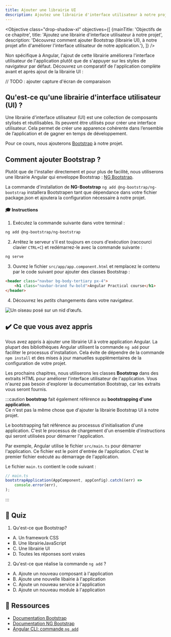 ```yaml
---
title: Ajouter une librairie UI
description: Ajoutez une librairie d'interface utilisateur à notre projet.
---
```



<Objective class="drop-shadow-xl" objectives={[
    {mainTitle: 'Objectifs de ce chapitre', title: 'Ajoutez une librairie d\'interface utilisateur à notre projet', description: 'Découvrez comment ajouter Bootstrap (librairie UI), à notre projet afin d\'améliorer l\'interface utilisateur de notre application.'},
]} />

Non spécifique à Angular, l'ajout de cette librairie améliorera l'interface utilisateur de l'application plutôt que de s'appuyer sur les styles de navigateur par défaut.
Découvrez un comparatif de l'application complète avant et après ajout de la librairie UI :

// TODO : ajouter capture d'écran de comparaison

## Qu'est-ce qu'une librairie d'interface utilisateur (UI) ?

Une librairie d'interface utilisateur (UI) est une collection de composants stylisés et réutilisables. Ils peuvent être utilisés pour créer une interface utilisateur. Cela permet de créer une apparence cohérente dans l’ensemble de l’application et de gagner en temps de développement.

Pour ce cours, nous ajouterons <a href="https://getbootstrap.com/" target="_blank">Bootstrap</a> à notre projet.

## Comment ajouter Bootstrap ?

Plutôt que de l'installer directement et pour plus de facilité, nous utiliserons une librairie Angular qui enveloppe Bootstrap : <a href="https://ng-bootstrap.github.io/#/home" target="_blank">NG Bootstrap</a>.

La commande d'installation de **NG-Bootstrap** `ng add @ng-bootstrap/ng-bootstrap` installera Bootstrapen tant que dépendance dans votre fichier package.json et ajoutera la configuration nécessaire à notre projet.

#### 🎓 Instructions

1. Exécutez la commande suivante dans votre terminal :

```bash
ng add @ng-bootstrap/ng-bootstrap
```

2. Arrêtez le serveur s'il est toujours en cours d'exécution (raccourci clavier `CTRL+C`) et redémarrez-le avec la commande suivante :

```bash
ng serve
```

3. Ouvrez le fichier `src/app/app.component.html` et remplacez le contenu par le code suivant pour ajouter des classes Bootstrap :

```html
<header class="navbar bg-body-tertiary px-4">
    <h1 class="navbar-brand fw-bold">Angular Practical course</h1>
</header>
```

4. Découvrez les *petits* changements dans votre navigateur.

<Image class="shadow-xl rounded-xl" src={bootstrapImg} alt="Un oiseau posé sur un nid d’œufs."/>


## ✔️ Ce que vous avez appris

Vous avez appris à ajouter une librairie UI à votre application Angular.
La plupart des bibliothèques Angular utilisent la commande `ng add` pour faciliter le processus d'installation. Cela évite de dépendre de la commande `npm install` et des mises à jour manuelles supplémentaires de la configuration de votre projet.

Les prochains chapitres, nous utiliserons les classes **Bootstrap** dans des extraits HTML pour améliorer l'interface utilisateur de l'application.
Vous n'aurez pas besoin d'explorer la documentation Bootstrap, car les extraits vous seront fournis.

:::caution
**bootstrap** fait également référence au **bootstrapping d'une application**.  
Ce n'est pas la même chose que d'ajouter la librairie Bootstrap UI à notre projet.

Le bootstrapping fait référence au processus d'initialisation d'une application. C'est le processus de chargement d'un ensemble d'instructions qui seront utilisées pour démarrer l'application.

Par exemple, Angular utilise le fichier `src/main.ts` pour démarrer l'application. Ce fichier est le point d'entrée de l'application. C'est le premier fichier exécuté au démarrage de l'application.

Le fichier `main.ts` contient le code suivant :

```typescript
// main.ts
bootstrapApplication(AppComponent, appConfig).catch((err) =>
    console.error(err),
);
```
:::

## 🚦 Quiz

1. Qu'est-ce que Bootstrap?

- A. Un framework CSS
- B. Une librairieJavaScript
- C. Une librairie UI
- D. Toutes les réponses sont vraies

2. Qu'est-ce que réalise la commande `ng add` ?

- A. Ajoute un nouveau composant à l'application
- B. Ajoute une nouvelle libairie à l'application
- C. Ajoute un nouveau service à l'application
- D. Ajoute un nouveau module à l'application


## 🔗 Ressources

- <a href="https://getbootstrap.com/" target="_blank">Documentation Bootstrap</a>
- <a href="https://ng-bootstrap.github.io/#/home" target="_blank">Documentation NG Bootstrap</a>
- <a href="https://angular.io/cli/add" target="_blank">Angular CLI: commande `ng add`</a>






